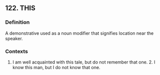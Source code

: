 ## 122. THIS
### Definition
A demonstrative used as a noun modifier that signifies location near the speaker.

### Contexts
1. I am well acquainted with this tale, but do not remember that one.  2. I know this man, but I do not know that one.

